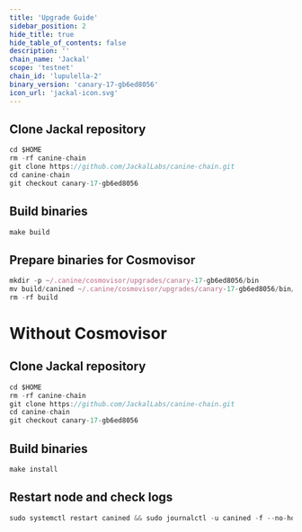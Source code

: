 ```yaml
---
title: 'Upgrade Guide'
sidebar_position: 2
hide_title: true
hide_table_of_contents: false
description: ''
chain_name: 'Jackal'
scope: 'testnet'
chain_id: 'lupulella-2'
binary_version: 'canary-17-gb6ed8056'
icon_url: 'jackal-icon.svg'
---
```



<PageTitle
  iconUrl="img/jackal-icon.svg"
  title="Jackal Upgrade Guide"
  chainId="lupulella-2"
  version="canary-17-gb6ed8056"
/>

## Clone Jackal repository

```js
cd $HOME
rm -rf canine-chain
git clone https://github.com/JackalLabs/canine-chain.git
cd canine-chain
git checkout canary-17-gb6ed8056
```

## Build binaries

```js
make build
```

## Prepare binaries for Cosmovisor

```js
mkdir -p ~/.canine/cosmovisor/upgrades/canary-17-gb6ed8056/bin
mv build/canined ~/.canine/cosmovisor/upgrades/canary-17-gb6ed8056/bin/
rm -rf build
```

# Without Cosmovisor

## Clone Jackal repository

```js
cd $HOME
rm -rf canine-chain
git clone https://github.com/JackalLabs/canine-chain.git
cd canine-chain
git checkout canary-17-gb6ed8056
```

## Build binaries

```js
make install
```

## Restart node and check logs

```js
sudo systemctl restart canined && sudo journalctl -u canined -f --no-hostname -o cat
```
